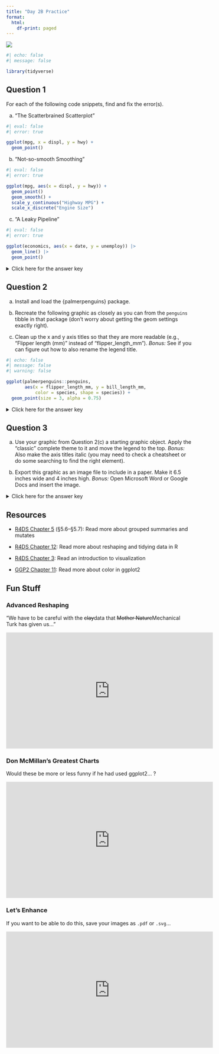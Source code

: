 ```yaml
---
title: "Day 2B Practice"
format:
  html:
    df-print: paged
---
```


![](../img/making_art_2780E3.svg){.hero}

```r
#| echo: false
#| message: false

library(tidyverse)
```

## Question 1

For each of the following code snippets, find and fix the error(s).

a) "The Scatterbrained Scatterplot"

```r
#| eval: false
#| error: true

ggplot(mpg, x = displ, y = hwy) + 
  geom_point()
```

b) "Not-so-smooth Smoothing"

```r
#| eval: false
#| error: true

ggplot(mpg, aes(x = displ, y = hwy)) + 
  geom_point()
  geom_smooth() +
  scale_y_continuous("Highway MPG") +
  scale_x_discrete("Engine Size")
```

c) "A Leaky Pipeline"

```r
#| eval: false
#| error: true

ggplot(economics, aes(x = date, y = unemploy)) |> 
  geom_line() |> 
  geom_point()
```

<p><details>
<summary>Click here for the answer key</summary>
<blockquote>

**Answer (a)**

The code forgot to put the mappings inside `aes()`.

```r
#| comment: "#>"
#| collapse: true

ggplot(mpg, aes(x = displ, y = hwy)) + # fix 1
  geom_point() 
```

**Answer (b)**

The code forgot a `+` and set the x-axis to discrete instead of continuous.

```r
#| comment: "#>"
#| collapse: true

ggplot(mpg, aes(x = displ, y = hwy)) + 
  geom_point() + # fix 1
  geom_smooth() +
  scale_y_continuous("Highway MPG") +
  scale_x_continuous("Engine Size") # fix 2
```

**Answer (c)**

The code used pipes instead of plus signs to connect ggplot2 commands.

```r
#| comment: "#>"
#| collapse: true

ggplot(economics, aes(x = date, y = unemploy)) + # fix 1
  geom_line() + # fix 2
  geom_point()
```

</blockquote></details></p>

## Question 2

a) Install and load the \{palmerpenguins\} package.

b) Recreate the following graphic as closely as you can from the `penguins` tibble in that package (don't worry about getting the geom settings exactly right).

c) Clean up the x and y axis titles so that they are more readable (e.g., "Flipper length (mm)" instead of "flipper_length_mm"). *Bonus:* See if you can figure out how to also rename the legend title.

```r
#| echo: false
#| message: false
#| warning: false

ggplot(palmerpenguins::penguins,
       aes(x = flipper_length_mm, y = bill_length_mm,
           color = species, shape = species)) +
  geom_point(size = 3, alpha = 0.75)
```


<p><details>
<summary>Click here for the answer key</summary>
<blockquote>

**Answer (a)**

```r
#| comment: "#>"
#| collapse: true

# Extra pane > Packages tab > Install button > palmerpenguins > Install

library(palmerpenguins)
```

**Answer (b)**

```r
#| comment: "#>"
#| collapse: true
#| warning: false

ggplot(penguins, aes(x = flipper_length_mm, y = bill_length_mm,
                     color = species, shape = species)) +
  geom_point(size = 3, alpha = 0.75)
```

**Answer (c)**

```r
#| comment: "#>"
#| collapse: true
#| warning: false

p <- ggplot(penguins, aes(x = flipper_length_mm, y = bill_length_mm,
                     color = species, shape = species)) +
  geom_point(size = 3, alpha = 0.75) +
  scale_x_continuous(name = "Flipper length (mm)") +
  scale_y_continuous(name = "Body mass (g)") +
  scale_color_discrete(name = "Penguin species") +
  scale_shape_discrete(name = "Penguin species")
p
```

</blockquote></details></p>

## Question 3

a) Use your graphic from Question 2(c) a starting graphic object. Apply the "classic" complete theme to it and move the legend to the top. *Bonus:* Also make the axis titles italic (you may need to check a cheatsheet or do some searching to find the right element).

b) Export this graphic as an image file to include in a paper. Make it 6.5 inches wide and 4 inches high. *Bonus:* Open Microsoft Word or Google Docs and insert the image.

<p><details>
<summary>Click here for the answer key</summary>
<blockquote>

**Answer (a)**

```r
#| comment: "#>"
#| collapse: true
#| warning: false

p2 <- 
  p + 
  theme_classic() + 
  theme(
    legend.position = "top",
    axis.title = element_text(face = "italic") # bonus
  )
p2
```

**Answer (b)**

```r
#| comment: "#>"
#| collapse: true
#| eval: false

ggsave("practice.png", plot = p2, width = 6.5, height = 4, units = "in")
```

</blockquote></details></p>

## Resources

- [R4DS Chapter 5](https://r4ds.had.co.nz/transform.html) (§5.6–§5.7): Read more about grouped summaries and mutates

- [R4DS Chapter 12](https://r4ds.had.co.nz/tidy-data.html): Read more about reshaping and tidying data in R

- [R4DS Chapter 3](https://r4ds.had.co.nz/data-visualisation.html): Read an introduction to visualization

- [GGP2 Chapter 11](https://ggplot2-book.org/scale-colour.html): Read more about color in ggplot2

## Fun Stuff

### Advanced Reshaping

"We have to be careful with the <del>clay</del>[data]{.blue} that <del>Mother Nature</del>[Mechanical Turk]{.blue} has given us..."

<iframe width="560" height="315" src="https://www.youtube-nocookie.com/embed/K_OLh6ZTyhU" title="YouTube video player" frameborder="0" allow="accelerometer; autoplay; clipboard-write; encrypted-media; gyroscope; picture-in-picture" allowfullscreen></iframe>

### Don McMillan's Greatest Charts

Would these be more or less funny if he had used ggplot2... ?

<iframe width="560" height="315" src="https://www.youtube-nocookie.com/embed/LYE3GtXqDV0" title="YouTube video player" frameborder="0" allow="accelerometer; autoplay; clipboard-write; encrypted-media; gyroscope; picture-in-picture" allowfullscreen></iframe>

### Let's Enhance

If you want to be able to do this, save your images as `.pdf` or `.svg`...

<iframe width="560" height="315" src="https://www.youtube-nocookie.com/embed/LhF_56SxrGk" title="YouTube video player" frameborder="0" allow="accelerometer; autoplay; clipboard-write; encrypted-media; gyroscope; picture-in-picture" allowfullscreen></iframe>
